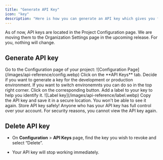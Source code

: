```yaml
---
title: "Generate API Key"
icon: "key"
description: "Here is how you can generate an API key which gives you full access to the Formbricks Management API. Keep it safe!"
---
```

<Note>
  As of now, API keys are located in the Project Configuration page. We are moving them to the Organization Settings page in the upcoming release. For you, nothing will change.
</Note>

## Generate API key

<Steps>
  <Step title="Navigate to 'Configuration'">
    Go to the Configuration page of your project:
    ![Configuration Page](/images/api-reference/config.webp)
  </Step>
  
  <Step title="Access 'API Keys' tab">
    Click on the **API Keys** tab.
  </Step>
  
  <Step title="Generate key">
    Decide if you want to generate a key for the development or production environment. If  you want to switch environemnts you can do so in the top right corner. Click on the corresponding button.
  </Step>
  
  <Step title="Add a label to your key">
    Add a label to your key to help you identify it.
    ![Label key](/images/api-reference/label.webp)
  </Step>

  <Step title="Copy your key">
    Copy the API key and save it in a secure location. You won't be able to see it again.
    <Note>
  Store API key safely! Anyone who has your API key has full control over your
  account. For security reasons, you cannot view the API key again.
</Note>
  </Step>
</Steps>

## Delete API key

- On **Configuration** > **API Keys** page, find the key you wish to revoke and select “Delete”.

- Your API key will stop working immediately.